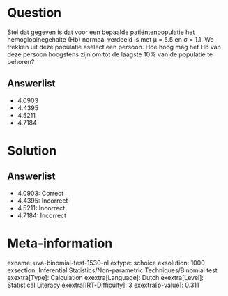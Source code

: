 Question
========

Stel dat gegeven is dat voor een bepaalde patiëntenpopulatie het
hemoglobinegehalte (Hb) normaal verdeeld is met μ = 5.5 en σ = 1.1. We
trekken uit deze populatie aselect een persoon. Hoe hoog mag het Hb van
deze persoon hoogstens zijn om tot de laagste 10% van de populatie te
behoren?

Answerlist
----------

* 4.0903
* 4.4395
* 4.5211
* 4.7184

Solution
========

Answerlist
----------

* 4.0903: Correct
* 4.4395: Incorrect
* 4.5211: Incorrect
* 4.7184: Incorrect

Meta-information
================
exname: uva-binomial-test-1530-nl
extype: schoice
exsolution: 1000
exsection: Inferential Statistics/Non-parametric Techniques/Binomial test
exextra[Type]: Calculation
exextra[Language]: Dutch
exextra[Level]: Statistical Literacy
exextra[IRT-Difficulty]: 3
exextra[p-value]: 0.311
